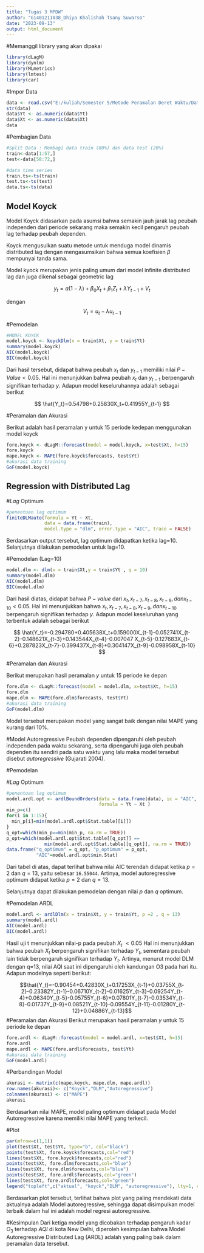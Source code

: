 ```yaml
---
title: "Tugas 3 MPDW"
author: "G1401211038_Dhiya Khalishah Tsany Suwarso"
date: "2023-09-13"
output: html_document
---
```


#Memanggil library yang akan dipakai
```r
library(dLagM)
library(dynlm)
library(MLmetrics)
library(lmtest)
library(car)
```

#Impor Data
```r
data <- read.csv("E:/kuliah/Semester 5/Metode Peramalan Deret Waktu/DataAsli_NewDelhi_Air_quality.csv", sep = ",")
str(data)
data$Yt <- as.numeric(data$Yt)
data$Xt <- as.numeric(data$Xt)
data
```

#Pembagian Data
```r
#Split Data : Membagi data train (80%) dan data test (20%)
train<-data[1:57,]
test<-data[58:72,]
```

```r
#data time series
train.ts<-ts(train)
test.ts<-ts(test)
data.ts<-ts(data)
```

## Model Koyck

Model Koyck didasarkan pada asumsi bahwa semakin jauh jarak lag peubah independen dari periode sekarang maka semakin kecil pengaruh peubah lag terhadap peubah dependen.

Koyck mengusulkan suatu metode untuk menduga model dinamis distributed lag dengan mengasumsikan bahwa semua koefisien $\beta$ mempunyai tanda sama.

Model kyock merupakan jenis paling umum dari model infinite distributed lag dan juga dikenal sebagai geometric lag

$$
y_t=a(1-\lambda)+\beta_0X_t+\beta_1Z_t+\lambda Y_{t-1}+V_t
$$

dengan $$V_t=u_t-\lambda u_{t-1}$$

#Pemodelan
```r
#MODEL KOYCK
model.koyck <- koyckDlm(x = train$Xt, y = train$Yt)
summary(model.koyck)
AIC(model.koyck)
BIC(model.koyck)
```
Dari hasil tersebut, didapat bahwa peubah $x_t$ dan $y_{t-1}$ memiliki nilai $P-Value<0.05$. Hal ini menunjukkan bahwa peubah $x_t$ dan $y_{t-1}$ berpengaruh signifikan terhadap $y$. Adapun model keseluruhannya adalah sebagai berikut

$$
\hat{Y_t}=0.54798+0.25830X_t+0.41955Y_{t-1}
$$

#Peramalan dan Akurasi

Berikut adalah hasil peramalan y untuk 15 periode kedepan menggunakan model koyck

```r
fore.koyck <- dLagM::forecast(model = model.koyck, x=test$Xt, h=15)
fore.koyck
mape.koyck <- MAPE(fore.koyck$forecasts, test$Yt)
#akurasi data training
GoF(model.koyck)
```

## Regression with Distributed Lag

#*Lag* Optimum
```r
#penentuan lag optimum 
finiteDLMauto(formula = Yt ~ Xt,
              data = data.frame(train), 
              model.type = "dlm", error.type = "AIC", trace = FALSE)
```

Berdasarkan output tersebut, lag optimum didapatkan ketika lag=10. Selanjutnya dilakukan pemodelan untuk lag=10.

#Pemodelan (Lag=10)
```r
model.dlm <- dlm(x = train$Xt,y = train$Yt , q = 10)
summary(model.dlm)
AIC(model.dlm)
BIC(model.dlm)
```

Dari hasil diatas, didapat bahwa $P-value$ dari $x_{t}, x_{t-7}, x_{t-8}, x_{t-9}, dan x_{t-10}<0.05$. Hal ini menunjukkan bahwa $x_{t}, x_{t-7}, x_{t-8}, x_{t-9}, dan x_{t-10}$ berpengaruh signifikan terhadap $y$. Adapun model keseluruhan yang terbentuk adalah sebagai berikut

$$
\hat{Y_t}=-0.294780+0.405638X_t+0.159000X_{t-1}-0.052741X_{t-2}-0.148621X_{t-3}+0.143544X_{t-4}-0.007047 X_{t-5}-0.127683X_{t-6}+0.287823X_{t-7}-0.399437X_{t-8}+0.304147X_{t-9}-0.098958X_{t-10}
$$

#Peramalan dan Akurasi

Berikut merupakan hasil peramalan $y$ untuk 15 periode ke depan
```r
fore.dlm <- dLagM::forecast(model = model.dlm, x=test$Xt, h=15)
fore.dlm
mape.dlm <- MAPE(fore.dlm$forecasts, test$Yt)
#akurasi data training
GoF(model.dlm)
```

Model tersebut merupakan model yang sangat baik dengan nilai MAPE yang kurang dari 10%.

#Model Autoregressive
Peubah dependen dipengaruhi oleh peubah independen pada waktu sekarang, serta dipengaruhi juga oleh peubah dependen itu sendiri pada satu waktu yang lalu maka model tersebut disebut *autoregressive* (Gujarati 2004).

#Pemodelan

#*Lag* Optimum
```r
#penentuan lag optimum
model.ardl.opt <- ardlBoundOrders(data = data.frame(data), ic = "AIC", 
                                  formula = Yt ~ Xt )
min_p=c()
for(i in 1:15){
  min_p[i]=min(model.ardl.opt$Stat.table[[i]])
}
q_opt=which(min_p==min(min_p, na.rm = TRUE))
p_opt=which(model.ardl.opt$Stat.table[[q_opt]] == 
              min(model.ardl.opt$Stat.table[[q_opt]], na.rm = TRUE))
data.frame("q_optimum" = q_opt, "p_optimum" = p_opt, 
           "AIC"=model.ardl.opt$min.Stat)
```

Dari tabel di atas, dapat terlihat bahwa nilai AIC terendah didapat ketika $p=2$ dan $q=13$, yaitu sebesar `16.55044`. Artinya, model autoregressive optimum didapat ketika $p=2$ dan $q=13$.

Selanjutnya dapat dilakukan pemodelan dengan nilai $p$ dan $q$ optimum.

#Pemodelan ARDL
```r
model.ardl <- ardlDlm(x = train$Xt, y = train$Yt, p =2 , q = 13)
summary(model.ardl)
AIC(model.ardl)
BIC(model.ardl)
```
Hasil uji t menunjukkan nilai-p pada peubah $X_{t}\ < 0.05$ Hal ini menunjukkan bahwa peubah $X_{t}$ berpengaruh signifikan terhadap $Y_t$, sementara peubah lain tidak berpengaruh signifikan terhadap $Y_t$. 
Artinya, menurut model DLM dengan q=13, nilai AQI saat ini dipengaruhi oleh kandungan O3 pada hari itu. 
Adapun modelnya seperti berikut:

$$\hat{Y_t}=-0.90454+0.42830X_t+0.17253X_{t-1}+0.03755X_{t-2}-0.23382Y_{t-1}-0.06710Y_{t-2}-0.01625Y_{t-3}-0.09254Y_{t-4}+0.06340Y_{t-5}-0.05755Y_{t-6}+0.07801Y_{t-7}-0.03534Y_{t-8}-0.01737Y_{t-9}+0.08521Y_{t-10}-0.09554Y_{t-11}-0.01280Y_{t-12}+0.04886Y_{t-13}$$
#Peramalan dan Akurasi
Berikut merupakan hasil peramalan $y$ untuk 15 periode ke depan

```r
fore.ardl <- dLagM::forecast(model = model.ardl, x=test$Xt, h=15)
fore.ardl
mape.ardl <- MAPE(fore.ardl$forecasts, test$Yt)
#akurasi data training
GoF(model.ardl)
```

#Perbandingan Model
```r
akurasi <- matrix(c(mape.koyck, mape.dlm, mape.ardl))
row.names(akurasi)<- c("Koyck","DLM","Autoregressive")
colnames(akurasi) <- c("MAPE")
akurasi
```
Berdasarkan nilai MAPE, model paling optimum didapat pada Model Autoregressive karena memiliki nilai MAPE yang terkecil.

#Plot
```r
par(mfrow=c(1,1))
plot(test$Xt, test$Yt, type="b", col="black")
points(test$Xt, fore.koyck$forecasts,col="red")
lines(test$Xt, fore.koyck$forecasts,col="red")
points(test$Xt, fore.dlm$forecasts,col="blue")
lines(test$Xt, fore.dlm$forecasts,col="blue")
points(test$Xt, fore.ardl$forecasts,col="green")
lines(test$Xt, fore.ardl$forecasts,col="green")
legend("topleft",c("aktual", "koyck","DLM", "autoregressive"), lty=1, col=c("black","red","blue","green"), cex=0.8)
```
Berdasarkan plot tersebut, terlihat bahwa plot yang paling mendekati data aktualnya adalah Model autoregressive, sehingga dapat disimpulkan model terbaik dalam hal ini adalah model regresi autoregressive.

#Kesimpulan
Dari ketiga model yang dicobakan terhadap pengaruh kadar $O_3$ terhadap $AQI$ di kota New Delhi, diperoleh kesimpulan bahwa Model Autoregressive Distributed Lag (ARDL) adalah yang paling baik dalam peramalan data tersebut.